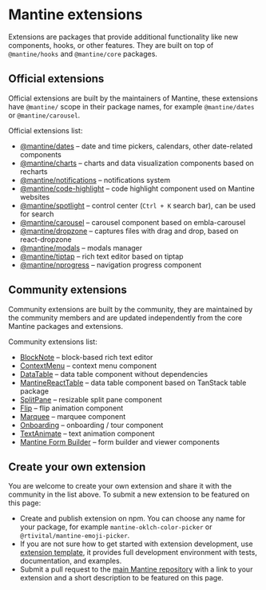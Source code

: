 

# Mantine extensions

Extensions are packages that provide additional functionality like
new components, hooks, or other features. They are built on top of
`@mantine/hooks` and `@mantine/core` packages.

## Official extensions

Official extensions are built by the maintainers of Mantine, these extensions have `@mantine/` scope
in their package names, for example `@mantine/dates` or `@mantine/carousel`.

Official extensions list:

- [@mantine/dates](/dates/getting-started) – date and time pickers, calendars, other date-related components
- [@mantine/charts](/charts/getting-started) – charts and data visualization components based on recharts
- [@mantine/notifications](/x/notifications) – notifications system
- [@mantine/code-highlight](/x/code-highlight) – code highlight component used on Mantine websites
- [@mantine/spotlight](/x/spotlight) – control center (`Ctrl + K` search bar), can be used for search
- [@mantine/carousel](/x/carousel) – carousel component based on embla-carousel
- [@mantine/dropzone](/x/dropzone) – captures files with drag and drop, based on react-dropzone
- [@mantine/modals](/x/modals) – modals manager
- [@mantine/tiptap](/x/tiptap) – rich text editor based on tiptap
- [@mantine/nprogress](/x/nprogress) – navigation progress component

## Community extensions

Community extensions are built by the community, they are maintained
by the community members and are updated independently from the core
Mantine packages and extensions.

Community extensions list:

- [BlockNote](https://www.blocknotejs.org/) – block-based rich text editor
- [ContextMenu](https://icflorescu.github.io/mantine-contextmenu/) – context menu component
- [DataTable](https://icflorescu.github.io/mantine-datatable/) – data table component without dependencies
- [MantineReactTable](https://v2.mantine-react-table.com/) – data table component based on TanStack table package
- [SplitPane](https://gfazioli.github.io/mantine-split-pane/) – resizable split pane component
- [Flip](https://gfazioli.github.io/mantine-flip/) – flip animation component
- [Marquee](https://gfazioli.github.io/mantine-marquee/) – marquee component
- [Onboarding](https://gfazioli.github.io/mantine-onboarding-tour/) – onboarding / tour component
- [TextAnimate](https://gfazioli.github.io/mantine-text-animate/) – text animation component
- [Mantine Form Builder](https://github.com/pradip-v2/mantine-form-builder/) – form builder and viewer components

## Create your own extension

You are welcome to create your own extension and share it with the community
in the list above. To submit a new extension to be featured on this page:

- Create and publish extension on npm. You can choose any name for your package, for example `mantine-oklch-color-picker` or `@rtivital/mantine-emoji-picker`.
- If you are not sure how to get started with extension development, use [extension template](https://github.com/mantinedev/extension-template), it provides full development environment with tests, documentation, and examples.
- Submit a pull request to the [main Mantine repository](https://github.com/mantinedev/mantine) with a link to your extension and a short description to be featured on this page.
